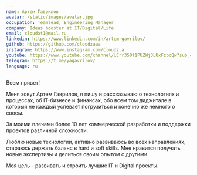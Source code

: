 ```yaml
---
name: Артем Гаврилов
avatar: /static/images/avatar.jpg
occupation: Teamlead, Engineering Manager
company: Ideas booster at IT/Digital/Life
email: cloudst1@mail.ru
linkedin: https://www.linkedin.com/in/artem-gavrilov/
github: https://github.com/cloudzaaa
instagram: https://www.instagram.com/cloudz.a
youtube: https://www.youtube.com/channel/UCrr3S0t1PUZWj3LUxFzbcQw?sub_confirmation=1
telegram: https://t.me/yagavrilov/
language: ru
---
```


Всем привет!

Меня зовут Артем Гаврилов, я пишу и рассказываю о технологиях и процессах, об IT-бизнесе и финансах, обо всем том диджитале в который не каждый успевает погрузиться и конечно же немного о своем.

За моими плечами более 10 лет коммерческой разработки и поддержки проектов различной сложности.

Люблю новые технологии, активно развиваюсь во всех направлениях, стараюсь держать баланс в hard и soft skills.
Мне нравится получать новые экспертизы и делиться своим опытом с другими.

Моя цель - развивать и строить лучшие IT и Digital проекты.
